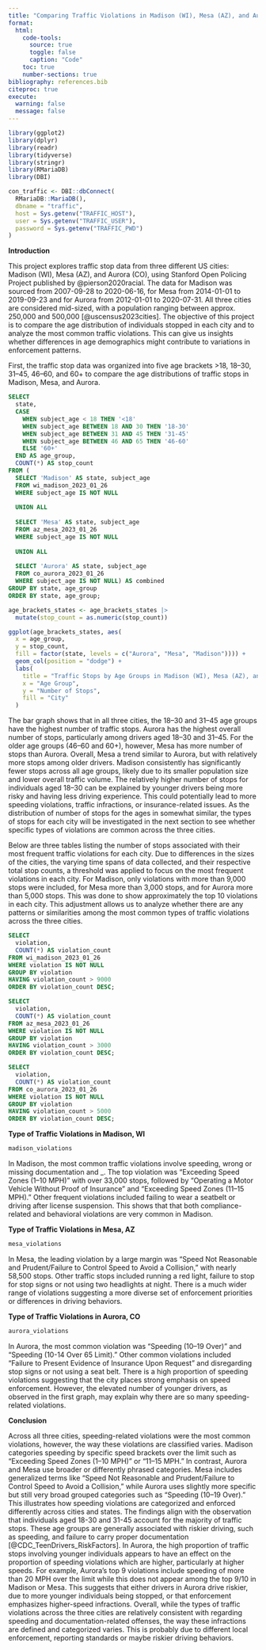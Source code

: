 ```yaml
---
title: "Comparing Traffic Violations in Madison (WI), Mesa (AZ), and Aurora (CO)"
format:
  html:
    code-tools:
      source: true
      toggle: false
      caption: "Code"
    toc: true
    number-sections: true
bibliography: references.bib
citeproc: true
execute:
  warning: false
  message: false
---
```


```r
library(ggplot2)
library(dplyr)
library(readr)
library(tidyverse)
library(stringr)
library(RMariaDB)
library(DBI)
```

```r
con_traffic <- DBI::dbConnect(
  RMariaDB::MariaDB(),
  dbname = "traffic",
  host = Sys.getenv("TRAFFIC_HOST"),
  user = Sys.getenv("TRAFFIC_USER"),
  password = Sys.getenv("TRAFFIC_PWD")
)
```

**Introduction**

This project explores traffic stop data from three different US cities: Madison (WI), Mesa (AZ), and Aurora (CO), using Stanford Open Policing Project published by @pierson2020racial. The data for Madison was sourced from 2007-09-28 to 2020-06-16, for Mesa from 2014-01-01 to 2019-09-23 and for Aurora from 2012-01-01 to 2020-07-31. All three cities are considered mid-sized, with a population ranging between approx. 250,000 and 500,000 [@uscensus2023cities]. The objective of this project is to compare the age distribution of individuals stopped in each city and to analyze the most common traffic violations. This can give us insights whether differences in age demographics might contribute to variations in enforcement patterns.

First, the traffic stop data was organized into five age brackets >18, 18–30, 31–45, 46–60, and 60+ to compare the age distributions of traffic stops in Madison, Mesa, and Aurora. 
```sql
SELECT 
  state,
  CASE 
    WHEN subject_age < 18 THEN '<18'
    WHEN subject_age BETWEEN 18 AND 30 THEN '18-30'
    WHEN subject_age BETWEEN 31 AND 45 THEN '31-45'
    WHEN subject_age BETWEEN 46 AND 65 THEN '46-60'
    ELSE '60+'
  END AS age_group,
  COUNT(*) AS stop_count
FROM (
  SELECT 'Madison' AS state, subject_age
  FROM wi_madison_2023_01_26
  WHERE subject_age IS NOT NULL
  
  UNION ALL
  
  SELECT 'Mesa' AS state, subject_age
  FROM az_mesa_2023_01_26
  WHERE subject_age IS NOT NULL
  
  UNION ALL
  
  SELECT 'Aurora' AS state, subject_age
  FROM co_aurora_2023_01_26
  WHERE subject_age IS NOT NULL) AS combined
GROUP BY state, age_group
ORDER BY state, age_group;
```

```r
age_brackets_states <- age_brackets_states |>
  mutate(stop_count = as.numeric(stop_count))

ggplot(age_brackets_states, aes(
  x = age_group, 
  y = stop_count, 
  fill = factor(state, levels = c("Aurora", "Mesa", "Madison")))) +
  geom_col(position = "dodge") +
  labs(
    title = "Traffic Stops by Age Groups in Madison (WI), Mesa (AZ), and Aurora (CO)",
    x = "Age Group",
    y = "Number of Stops",
    fill = "City"
  )
```
The bar graph shows that in all three cities, the 18–30 and 31–45 age groups have the highest number of traffic stops. Aurora has the highest overall number of stops, particularly among drivers aged 18–30 and 31–45. For the older age groups (46–60 and 60+), however, Mesa has more number of stops than Aurora. Overall, Mesa a trend similar to Aurora, but with relatively more stops among older drivers. Madison consistently has significantly fewer stops across all age groups, likely due to its smaller population size and lower overall traffic volume.
The relatively higher number of stops for individuals aged 18–30 can be explained by younger drivers being more risky and having less driving experience. This could potentially lead to more speeding violations, traffic infractions, or insurance-related issues. As the distribution of number of stops for the ages in somewhat similar, the types of stops for each city will be investigated in the next section to see whether specific types of violations are common across the three cities.

Below are three tables listing the number of stops associated with their most frequent traffic violations for each city. Due to differences in the sizes of the cities, the varying time spans of data collected, and their respective total stop counts, a threshold was applied to focus on the most frequent violations in each city. For Madison, only violations with more than 9,000 stops were included, for Mesa more than 3,000 stops, and for Aurora more than 5,000 stops. This was done to show approximately the top 10 violations in each city. This adjustment allows us to analyze whether there are any patterns or similarities among the most common types of traffic violations across the three cities.

```sql
SELECT 
  violation,
  COUNT(*) AS violation_count
FROM wi_madison_2023_01_26
WHERE violation IS NOT NULL
GROUP BY violation
HAVING violation_count > 9000
ORDER BY violation_count DESC;
```

```sql
SELECT 
  violation,
  COUNT(*) AS violation_count
FROM az_mesa_2023_01_26
WHERE violation IS NOT NULL
GROUP BY violation
HAVING violation_count > 3000
ORDER BY violation_count DESC;
```

```sql
SELECT 
  violation,
  COUNT(*) AS violation_count
FROM co_aurora_2023_01_26
WHERE violation IS NOT NULL
GROUP BY violation
HAVING violation_count > 5000
ORDER BY violation_count DESC;
```

**Type of Traffic Violations in Madison, WI**
```r
madison_violations
```
In Madison, the most common traffic violations involve speeding, wrong or missing documentation and _. The top violation was "Exceeding Speed Zones (1–10 MPH)" with over 33,000 stops, followed by "Operating a Motor Vehicle Without Proof of Insurance" and "Exceeding Speed Zones (11–15 MPH)." Other frequent violations included failing to wear a seatbelt or driving after license suspension. This shows that that both compliance-related and behavioral violations are very common in Madison.

**Type of Traffic Violations in Mesa, AZ**
```r
mesa_violations
```
In Mesa, the leading violation by a large margin was "Speed Not Reasonable and Prudent/Failure to Control Speed to Avoid a Collision," with nearly 58,500 stops. Other traffic stops included running a red light, failure to stop for stop signs or not using two headlights at night. There is a much wider range of violations suggesting a more diverse set of enforcement priorities or differences in driving behaviors.

**Type of Traffic Violations in Aurora, CO**
```r
aurora_violations
```
In Aurora, the most common violation was "Speeding (10–19 Over)" and "Speeding (10-14 Over 65 Limit)." Other common violations included "Failure to Present Evidence of Insurance Upon Request" and disregarding stop signs or not using a seat belt. There is a high proportion of speeding violations suggesting that the city places strong emphasis on speed enforcement. However, the elevated number of younger drivers, as observed in the first graph, may explain why there are so many speeding-related violations.

**Conclusion**

Across all three cities, speeding-related violations were the most common violations, however, the way these violations are classified varies. Madison categories speeding by specific speed brackets over the limit such as "Exceeding Speed Zones (1–10 MPH)" or "11–15 MPH." In contrast, Aurora and Mesa use broader or differently phrased categories. Mesa includes generalized terms like “Speed Not Reasonable and Prudent/Failure to Control Speed to Avoid a Collision,” while Aurora uses slightly more specific but still very broad grouped categories such as “Speeding (10–19 Over).” This illustrates how speeding violations are categorized and enforced differently across cities and states.
The findings align with the observation that individuals aged 18-30 and 31-45 account for the majority of traffic stops. These age groups are generally associated with riskier driving, such as speeding, and failure to carry proper documentation [@CDC_TeenDrivers_RiskFactors]. In Aurora, the high proportion of traffic stops involving younger individuals appears to have an effect on the proportion of speeding violations which are higher, particularly at higher speeds. For example, Aurora's top 9 violations include speeding of more than 20 MPH over the limit while this does not appear among the top 9/10 in Madison or Mesa. This suggests that either drivers in Aurora drive riskier, due to more younger individuals being stopped, or that enforcement emphasizes higher-speed infractions.
Overall, while the types of traffic violations across the three cities are relatively consistent with regarding speeding and documentation-related offenses, the way these infractions are defined and categorized varies. This is probably due to different local enforcement, reporting standards or maybe riskier driving behaviors. 

